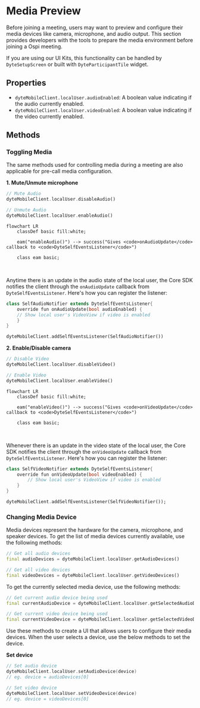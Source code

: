 # Media Preview

Before joining a meeting, users may want to preview and configure their media devices like camera, microphone, and audio output.
This section provides developers with the tools to prepare the media environment before joining a Ospi meeting.

If you are using our UI Kits, this functionality can be handled by `DyteSetupScreen` or built with `DyteParticipantTile` widget.

## Properties

- `dyteMobileClient.localUser.audioEnabled`: A <span className="tag-orange">boolean</span> value indicating if the audio currently enabled.
- `dyteMobileClient.localUser.videoEnabled`: A <span className="tag-orange">boolean</span> value indicating if the video currently enabled.

## Methods

### Toggling Media

The same methods used for controlling media during a meeting are also applicable for pre-call media configuration.

**1. Mute/Unmute microphone**

```dart
// Mute Audio
dyteMobileClient.localUser.disableAudio()

// Unmute Audio
dyteMobileClient.localUser.enableAudio()

```

```mermaid
flowchart LR
    classDef basic fill:white;

    eam("enableAudio()") --> success("Gives <code>onAudioUpdate</code> callback to <code>DyteSelfEventsListener</code>")

    class eam basic;
```

<br />

Anytime there is an update in the audio state of the local user, the Core SDK notifies the client through the `onAudioUpdate` callback
from `DyteSelfEventsListener`. Here's how you can register the listener:

```dart
class SelfAudioNotifier extends DyteSelfEventsListener{
    override fun onAudioUpdate(bool audioEnabled) {
    // Show local user's VideoView if video is enabled
    }
}

dyteMobileClient.addSelfEventsListener(SelfAudioNotifier())
```

**2. Enable/Disable camera**

```dart
// Disable Video
dyteMobileClient.localUser.disableVideo()

// Enable Video
dyteMobileClient.localUser.enableVideo()
```

```mermaid
flowchart LR
    classDef basic fill:white;

    eam("enableVideo()") --> success("Gives <code>onVideoUpdate</code> callback to <code>DyteSelfEventsListener</code>")

    class eam basic;
```

<br />

Whenever there is an update in the video state of the local user, the Core SDK notifies the client through the `onVideoUpdate` callback
from `DyteSelfEventsListener`. Here's how you can register the listener:

```dart
class SelfVideoNotifier extends DyteSelfEventsListener{
    override fun onVideoUpdate(bool videoEnabled) {
        // Show local user's VideoView if video is enabled
    }
}

dyteMobileClient.addSelfEventsListener(SelfVideoNotifier());
```

### Changing Media Device

Media devices represent the hardware for the camera, microphone, and speaker devices. To get the list of media devices currently
available, use the following methods:

```dart
// Get all audio devices
final audioDevices = dyteMobileClient.localUser.getAudioDevices()

// Get all video devices
final videoDevices = dyteMobileClient.localUser.getVideoDevices()
```

To get the currently selected media device, use the following methods:

```dart
// Get current audio device being used
final currentAudioDevice = dyteMobileClient.localUser.getSelectedAudioDevice()

// Get current video device being used
final currentVideoDevice = dyteMobileClient.localUser.getSelectedVideoDevice()
```

Use these methods to create a UI that allows users to configure their media devices. When the user selects a device, use the below methods to set the device.

**Set device**

```kotlin
// Set audio device
dyteMobileClient.localUser.setAudioDevice(device)
// eg. device = audioDevices[0]

// Set video device
dyteMobileClient.localUser.setVideoDevice(device)
// eg. device = videoDevices[0]
```
